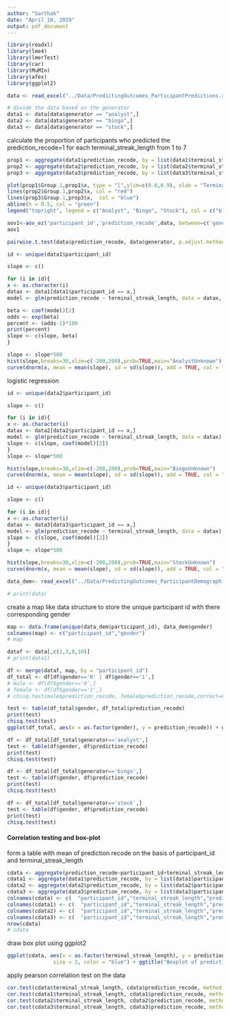 ```yaml
---
author: "Sarthak"
date: "April 10, 2019"
output: pdf_document
---
```

<!-- load the data -->
```r
library(readxl)
library(lme4)
library(lmerTest)
library(car)
library(MuMIn)
library(afex)
library(ggplot2)
```

```r
data <- read_excel("../Data/PredictingOutcomes_ParticipantPredictions.xlsx", sheet = "Study 1B")

# divide the data based on the generator
data1 <- data[data$generator == "analyst",]
data2 <- data[data$generator == "bingo",]
data3 <- data[data$generator == "stock",]
```


calculate the proportion of participants who predicted the prediction_recode=1 for each terminal_streak_length from 1 to 7

```r
prop1 <- aggregate(data1$prediction_recode, by = list(data1$terminal_streak_length), FUN = mean)
prop2 <- aggregate(data2$prediction_recode, by = list(data2$terminal_streak_length), FUN = mean)
prop3 <- aggregate(data3$prediction_recode, by = list(data3$terminal_streak_length), FUN = mean)
```

```r
plot(prop1$Group.1,prop1$x, type = "l",ylim=c(0.0,0.9), xlab = "Terminal Streak", ylab = "Proportion of Prediction Recode=1", main = "Proportion of Prediction Recode=1 for each Terminal Streak")
lines(prop2$Group.1,prop2$x, col = "red")
lines(prop3$Group.1,prop3$x,  col = "blue")
abline(h = 0.5, col = "green")
legend("topright", legend = c("Analyst", "Bingo", "Stock"), col = c("black", "red", "blue"), lty = 1:3)
```

```r
aov1<-aov_ez('participant_id','prediction_recode',data, between=c('generator'),within=c('terminal_streak_length'))
aov1

pairwise.t.test(data$prediction_recode, data$generator, p.adjust.method = "bonferroni")
```
```r
id <- unique(data1$participant_id)

slope <- c()

for (i in id){
x <- as.character(i)
datax <- data1[data1$participant_id == x,]
model <- glm(prediction_recode ~ terminal_streak_length, data = datax, family = binomial)

beta <- coef(model)[2]
odds <- exp(beta)
percent <- (odds-1)*100
print(percent)
slope <- c(slope, beta)
}

slope <- slope*500
hist(slope,breaks=30,xlim=c(-200,200),prob=TRUE,main="AnalystUnknown")
curve(dnorm(x, mean = mean(slope), sd = sd(slope)), add = TRUE, col = "black")
```
logistic regression
```r
id <- unique(data2$participant_id)

slope <- c()

for (i in id){
x <- as.character(i)
datax <- data2[data2$participant_id == x,]
model <- glm(prediction_recode ~ terminal_streak_length, data = datax)
slope <- c(slope, coef(model)[2])
}
slope <- slope*500

hist(slope,breaks=30,xlim=c(-200,200),prob=TRUE,main="BingoUnknown")
curve(dnorm(x, mean = mean(slope), sd = sd(slope)), add = TRUE, col = "black")
```
```r
id <- unique(data3$participant_id)

slope <- c()

for (i in id){
x <- as.character(i)
datax <- data3[data3$participant_id == x,]
model <- glm(prediction_recode ~ terminal_streak_length, data = datax)
slope <- c(slope, coef(model)[2])
}
slope <- slope*500

hist(slope,breaks=30,xlim=c(-200,200),prob=TRUE,main="StockUnknown")
curve(dnorm(x, mean = mean(slope), sd = sd(slope)), add = TRUE, col = "black")
```

```r
data_dem<- read_excel("../Data/PredictingOutcomes_ParticipantDemographics.xlsx", sheet = "Study 2B")

# print(data)
```

create a map like data structure to store the unique participant id with there corresponding gender
```r
map <- data.frame(unique(data_dem$participant_id), data_dem$gender)
colnames(map) <- c("participant_id","gender")
# map
```

```r
dataf <- data[,c(2,3,8,10)]
# print(data1)
```

```r

df <- merge(dataf, map, by = "participant_id")
df_total <- df[df$gender=='0' | df$gender=='1',]
# male <- df[df$gender=='0',]
# female <- df[df$gender=='1',]
# chisq.test(male$prediction_recode, female$prediction_recode,correct=FALSE)

test <- table(df_total$gender, df_total$prediction_recode)
print(test)
chisq.test(test)
ggplot(df_total, aes(x = as.factor(gender), y = prediction_recode)) + geom_boxplot() + xlab("Gender")
```


```r
df <- df_total[df_total$generator=='analyst',]
test <- table(df$gender, df$prediction_recode)
print(test)
chisq.test(test)
```

```r
df <- df_total[df_total$generator=='bingo',]
test <- table(df$gender, df$prediction_recode)
print(test)
chisq.test(test)
```

```r
df <- df_total[df_total$generator=='stock',]
test <- table(df$gender, df$prediction_recode)
print(test)
chisq.test(test)
```
#### Correlation testing and box-plot

form a table with mean of prediction recode on the basis of participant_id and terminal_streak_length

```r
cdata <- aggregate(prediction_recode~participant_id+terminal_streak_length,data ,FUN = mean)
cdata1 <- aggregate(data1$prediction_recode, by = list(data1$participant_id, data1$terminal_streak_length), FUN = mean)
cdata2 <- aggregate(data2$prediction_recode, by = list(data2$participant_id, data2$terminal_streak_length), FUN = mean)
cdata3 <- aggregate(data3$prediction_recode, by = list(data3$participant_id, data3$terminal_streak_length), FUN = mean)
colnames(cdata) <- c(  "participant_id","terminal_streak_length","prediction_recode")
colnames(cdata1) <- c(  "participant_id","terminal_streak_length","prediction_recode")
colnames(cdata2) <- c(  "participant_id","terminal_streak_length","prediction_recode")
colnames(cdata3) <- c(  "participant_id","terminal_streak_length","prediction_recode")
nrow(cdata)
# cdata
```

draw box plot using ggplot2

```r
ggplot(cdata, aes(x = as.factor(terminal_streak_length), y = prediction_recode)) +geom_boxplot(aes(color="red"))+geom_point(aes(color="green"))+stat_summary(fun = "mean", geom = "point", shape = 8,
               size = 2, color = "blue") + ggtitle("Boxplot of prediction recode for each terminal streak length")+xlab("Terminal Streak Length")+ylab("Prediction Recode")
```
apply pearson correlation test on the data

```r
cor.test(cdata$terminal_streak_length, cdata$prediction_recode, method = "pearson")
cor.test(cdata1$terminal_streak_length, cdata1$prediction_recode, method = "pearson")
cor.test(cdata2$terminal_streak_length, cdata2$prediction_recode, method = "pearson")
cor.test(cdata3$terminal_streak_length, cdata3$prediction_recode, method = "pearson")
```
